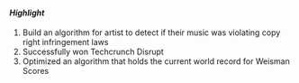 
#### _Highlight_

1. Build an algorithm for artist to detect if their music was violating copy right infringement laws
1. Successfully won Techcrunch Disrupt
1. Optimized an algorithm that holds the current world record for Weisman Scores

